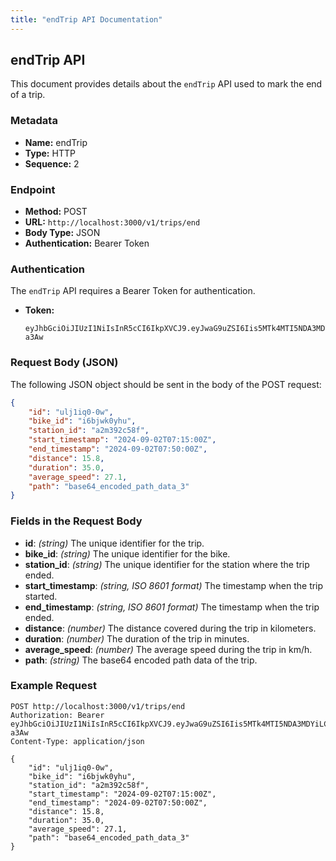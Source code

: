 ```yaml
---
title: "endTrip API Documentation"
---
```


## endTrip API

This document provides details about the `endTrip` API used to mark the end of a trip.

### Metadata
- **Name:** endTrip
- **Type:** HTTP
- **Sequence:** 2

### Endpoint
- **Method:** POST
- **URL:** `http://localhost:3000/v1/trips/end`
- **Body Type:** JSON
- **Authentication:** Bearer Token

### Authentication
The `endTrip` API requires a Bearer Token for authentication. 

- **Token:**
  ```
  eyJhbGciOiJIUzI1NiIsInR5cCI6IkpXVCJ9.eyJwaG9uZSI6Iis5MTk4MTI5NDA3MDYiLCJ1aWQiOiI1Z2VhcGdhcHhzIn0.yNyKfoOQouzSNDwp_5rJ9CAEMVJo5uqueJHNpG-a3Aw
  ```

### Request Body (JSON)

The following JSON object should be sent in the body of the POST request:

```json
{
    "id": "ulj1iq0-0w",
    "bike_id": "i6bjwk0yhu",
    "station_id": "a2m392c58f",
    "start_timestamp": "2024-09-02T07:15:00Z",
    "end_timestamp": "2024-09-02T07:50:00Z",
    "distance": 15.8,
    "duration": 35.0,
    "average_speed": 27.1,
    "path": "base64_encoded_path_data_3"
}
```

### Fields in the Request Body

- **id**: *(string)* The unique identifier for the trip.
- **bike_id**: *(string)* The unique identifier for the bike.
- **station_id**: *(string)* The unique identifier for the station where the trip ended.
- **start_timestamp**: *(string, ISO 8601 format)* The timestamp when the trip started.
- **end_timestamp**: *(string, ISO 8601 format)* The timestamp when the trip ended.
- **distance**: *(number)* The distance covered during the trip in kilometers.
- **duration**: *(number)* The duration of the trip in minutes.
- **average_speed**: *(number)* The average speed during the trip in km/h.
- **path**: *(string)* The base64 encoded path data of the trip.

### Example Request

```http
POST http://localhost:3000/v1/trips/end
Authorization: Bearer eyJhbGciOiJIUzI1NiIsInR5cCI6IkpXVCJ9.eyJwaG9uZSI6Iis5MTk4MTI5NDA3MDYiLCJ1aWQiOiI1Z2VhcGdhcHhzIn0.yNyKfoOQouzSNDwp_5rJ9CAEMVJo5uqueJHNpG-a3Aw
Content-Type: application/json

{
    "id": "ulj1iq0-0w",
    "bike_id": "i6bjwk0yhu",
    "station_id": "a2m392c58f",
    "start_timestamp": "2024-09-02T07:15:00Z",
    "end_timestamp": "2024-09-02T07:50:00Z",
    "distance": 15.8,
    "duration": 35.0,
    "average_speed": 27.1,
    "path": "base64_encoded_path_data_3"
}
```